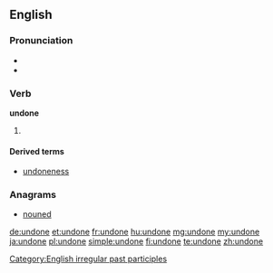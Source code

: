 ==English==

===Pronunciation===
* {{IPA|/ʌnˈdɒn/}}
* {{rhymes|ʌn}}

===Verb===
'''undone'''

# {{past participle of|undo}}

====Derived terms====
* [[undoneness]]

===Anagrams===
* [[nouned#English|nouned]]

[[Category:English irregular past participles]]

[[de:undone]]
[[et:undone]]
[[fr:undone]]
[[hu:undone]]
[[mg:undone]]
[[my:undone]]
[[ja:undone]]
[[pl:undone]]
[[simple:undone]]
[[fi:undone]]
[[te:undone]]
[[zh:undone]]